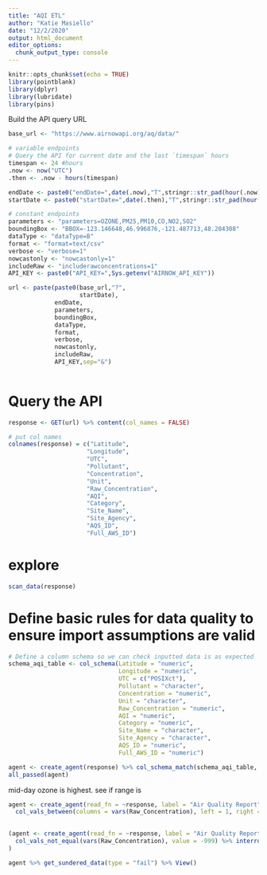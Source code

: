 ```yaml
---
title: "AQI ETL"
author: "Katie Masiello"
date: "12/2/2020"
output: html_document
editor_options: 
  chunk_output_type: console
---
```


```r
knitr::opts_chunk$set(echo = TRUE)
library(pointblank)
library(dplyr)
library(lubridate)
library(pins)
```

Build the API query URL

```r
base_url <- "https://www.airnowapi.org/aq/data/"

# variable endpoints
# Query the API for current date and the last `timespan` hours
timespan <- 24 #hours
.now <- now("UTC")
.then <- .now - hours(timespan)

endDate <- paste0("endDate=",date(.now),"T",stringr::str_pad(hour(.now),width = 2,pad = 0))
startDate <- paste0("startDate=",date(.then),"T",stringr::str_pad(hour(.then),width = 2,pad = 0))

# constant endpoints
parameters <- "parameters=OZONE,PM25,PM10,CO,NO2,SO2"
boundingBox <- "BBOX=-123.146648,46.996876,-121.487713,48.204308"
dataType <- "dataType=B"
format <- "format=text/csv"
verbose <- "verbose=1"
nowcastonly <- "nowcastonly=1"
includeRaw <- "includerawconcentrations=1"
API_KEY <- paste0("API_KEY=",Sys.getenv("AIRNOW_API_KEY"))

url <- paste(paste0(base_url,"?",
                    startDate),
             endDate,
             parameters,
             boundingBox,
             dataType,
             format,
             verbose,
             nowcastonly,
             includeRaw,
             API_KEY,sep="&")
             
```

# Query the API

```r
response <- GET(url) %>% content(col_names = FALSE)

# put col names 
colnames(response) = c("Latitude", 
                      "Longitude",
                      "UTC",
                      "Pollutant",
                      "Concentration",
                      "Unit",
                      "Raw_Concentration",
                      "AQI",
                      "Category",
                      "Site_Name",
                      "Site_Agency",
                      "AQS_ID",
                      "Full_AWS_ID")

```

# explore

```r
scan_data(response)
```

# Define basic rules for data quality to ensure import assumptions are valid

```r
# Define a column schema so we can check inputted data is as expected
schema_aqi_table <- col_schema(Latitude = "numeric",
                               Longitude = "numeric",
                               UTC = c("POSIXct"),
                               Pollutant = "character",
                               Concentration = "numeric",
                               Unit = "character",
                               Raw_Concentration = "numeric",
                               AQI = "numeric",
                               Category = "numeric",
                               Site_Name = "character",
                               Site_Agency = "character",
                               AQS_ID = "numeric",
                               Full_AWS_ID = "numeric")
```

```r
agent <- create_agent(response) %>% col_schema_match(schema_aqi_table, is_exact = FALSE) %>% interrogate() 
all_passed(agent)
```

mid-day ozone is highest. see if range is

```r
agent <- create_agent(read_fn = ~response, label = "Air Quality Report") %>% 
  col_vals_between(columns = vars(Raw_Concentration), left = 1, right = 20, preconditions = ~. %>% dplyr::filter(Pollutant == "OZONE") 
                                                                                              ) %>% interrogate()
```

```r
(agent <- create_agent(read_fn = ~response, label = "Air Quality Report") %>% 
  col_vals_not_equal(vars(Raw_Concentration), value = -999) %>% interrogate() 
)
```

```r
agent %>% get_sundered_data(type = "fail") %>% View()

```
